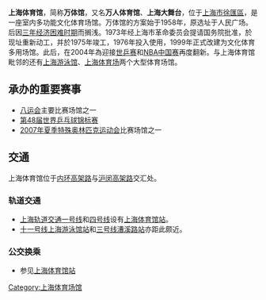{{Otheruses
|subject=位于室内的体育馆
|other=附近位于室外的体育场
|上海體育場
|disambig=无
}}
{{Infobox_Stadium |
stadium_name=上海体育馆|
image=[[File:SH_indoor_stadium.jpg|260px]]|
nick_name=上海大舞台|
full_name=上海体育馆|
location={{CHN}}[[上海市|上海市]][[徐汇区|徐汇区]]|
built=1975年|
opened=1976年|
renovated=1999年<br />2004年|
surface=[[地板|地板]]|
seating_capacity=10000人（文艺演出）<br>12000人（体育比赛）
}}
'''上海体育馆'''，简称'''万体馆'''，又名'''万人体育馆'''、'''上海大舞台'''，位于[[上海市|上海市]][[徐匯區|徐匯區]]，是一座室内多功能文化体育场馆。万体馆的方案始于1958年，原选址于人民广场。后因[[三年困难时期|三年经济困难时期]]而搁浅。1973年经上海市革命委员会提请国务院批准，於现址重新动工，并於1975年竣工，1976年投入使用，1999年正式改建为文化体育多用场馆。此后，在2004年為迎接[[世乒赛|世乒赛]]和[[NBA中国赛|NBA中国赛]]再度翻新。与上海体育馆毗邻的还有[[上海游泳馆|上海游泳馆]]、[[上海体育场|上海体育场]]两个大型体育场馆。

== 承办的重要赛事 ==
*[[中华人民共和国第八届全国运动会|八运会]]主要比赛场馆之一
*[[第48届世界乒乓球锦标赛|第48届世界乒乓球锦标赛]]
*[[2007年夏季特殊奥林匹克运动会|2007年夏季特殊奥林匹克运动会]]比赛场馆之一

== 交通 ==
{{Commonscat|Shanghai_Indoor_Stadium}}
上海体育馆位于[[内环高架路|内环高架路]]与[[沪闵高架路|沪闵高架路]]交汇处。

=== 轨道交通 ===
*[[上海轨道交通|上海轨道交通]][[上海轨道交通四号线|一号线]]和[[上海轨道交通四号线|四号线]]设有[[上海体育馆站|上海体育馆站]]。
*[[上海轨道交通十一号线|十一号线]][[上海游泳馆站|上海游泳馆站]]和[[上海轨道交通三号线|三号线]][[漕溪路站|漕溪路站]]亦距此颇近。

=== 公交换乘 ===
*参见[[上海体育馆站|上海体育馆站]]

{{SH-stub}}
{{上海市体育场馆}}

{{Coord|31|11|0.10|N|121|26|0.78|E|region:CN-31_type:landmark|display=title|name=上海体育馆}}
[[Category:上海体育场馆|Category:上海体育场馆]]